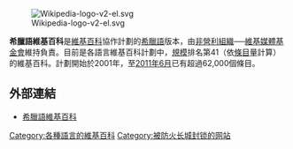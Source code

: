 [[File:Wikipedia-logo-v2-el.svg|right]]

'''希臘語維基百科'''是[[維基百科|維基百科]]協作計劃的[[希臘語|希臘語]]版本，由[[非營利組織|非營利組織]]──[[維基媒體基金會|維基媒體基金會]]維持負責。目前是各語言維基百科計劃中，[[規模|規模]]排名第41（依[[條目|條目]]量計算）的維基百科。計劃開始於2001年，至[[2011年6月|2011年6月]]已有超過62,000個條目。

== 外部連結 ==
* [https://el.wikipedia.org/wiki/%CE%A0%CF%8D%CE%BB%CE%B7:%CE%9A%CF%8D%CF%81%CE%B9%CE%B1 希臘語維基百科] {{Wayback|url=https://el.wikipedia.org/wiki/%CE%A0%CF%8D%CE%BB%CE%B7:%CE%9A%CF%8D%CF%81%CE%B9%CE%B1 |date=20210314171159 }}

{{Wikipedia-stub}}

{{Wikipedia Editions}}

[[Category:各種語言的維基百科|Category:各種語言的維基百科]]
[[Category:被防火长城封锁的网站|Category:被防火长城封锁的网站]]